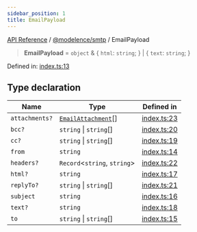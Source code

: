 ```yaml
---
sidebar_position: 1
title: EmailPayload
---
```


[API Reference](/api-reference/@modelence/smtp/type-aliases/../../../index) / [@modelence/smtp](/api-reference/@modelence/smtp/type-aliases/../index) / EmailPayload

> **EmailPayload** = `object` & \{ `html`: `string`; \} \| \{ `text`: `string`; \}

Defined in: [index.ts:13](https://github.com/modelence/modelence/blob/fb665d9aae241cad0ab509603cacf0636942b653/packages/smtp/src/index.ts#L13)

## Type declaration

| Name | Type | Defined in |
| ------ | ------ | ------ |
| `attachments?` | [`EmailAttachment`](/api-reference/@modelence/smtp/type-aliases/EmailAttachment)[] | [index.ts:23](https://github.com/modelence/modelence/blob/fb665d9aae241cad0ab509603cacf0636942b653/packages/smtp/src/index.ts#L23) |
| `bcc?` | `string` \| `string`[] | [index.ts:20](https://github.com/modelence/modelence/blob/fb665d9aae241cad0ab509603cacf0636942b653/packages/smtp/src/index.ts#L20) |
| `cc?` | `string` \| `string`[] | [index.ts:19](https://github.com/modelence/modelence/blob/fb665d9aae241cad0ab509603cacf0636942b653/packages/smtp/src/index.ts#L19) |
| `from` | `string` | [index.ts:14](https://github.com/modelence/modelence/blob/fb665d9aae241cad0ab509603cacf0636942b653/packages/smtp/src/index.ts#L14) |
| `headers?` | `Record`\<`string`, `string`\> | [index.ts:22](https://github.com/modelence/modelence/blob/fb665d9aae241cad0ab509603cacf0636942b653/packages/smtp/src/index.ts#L22) |
| `html?` | `string` | [index.ts:17](https://github.com/modelence/modelence/blob/fb665d9aae241cad0ab509603cacf0636942b653/packages/smtp/src/index.ts#L17) |
| `replyTo?` | `string` \| `string`[] | [index.ts:21](https://github.com/modelence/modelence/blob/fb665d9aae241cad0ab509603cacf0636942b653/packages/smtp/src/index.ts#L21) |
| `subject` | `string` | [index.ts:16](https://github.com/modelence/modelence/blob/fb665d9aae241cad0ab509603cacf0636942b653/packages/smtp/src/index.ts#L16) |
| `text?` | `string` | [index.ts:18](https://github.com/modelence/modelence/blob/fb665d9aae241cad0ab509603cacf0636942b653/packages/smtp/src/index.ts#L18) |
| `to` | `string` \| `string`[] | [index.ts:15](https://github.com/modelence/modelence/blob/fb665d9aae241cad0ab509603cacf0636942b653/packages/smtp/src/index.ts#L15) |
